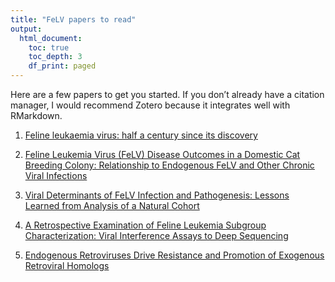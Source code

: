 ```yaml
---
title: "FeLV papers to read"
output:
  html_document:
    toc: true
    toc_depth: 3
    df_print: paged
---
```


Here are a few papers to get you started. If you don't already have a citation manager, I would recommend Zotero because it integrates well with RMarkdown.

1. [Feline leukaemia virus: half a century since its discovery](http://dx.doi.org/10.1016/j.tvjl.2012.07.004)

1. [Feline Leukemia Virus (FeLV) Disease Outcomes in a Domestic Cat Breeding Colony: Relationship to Endogenous FeLV and Other Chronic Viral Infections](http://dx.doi.org/10.1128/jvi.00649-18)

1. [Viral Determinants of FeLV Infection and Pathogenesis: Lessons Learned from Analysis of a Natural Cohort](http://dx.doi.org/10.3390/v3091681)

1. [A Retrospective Examination of Feline Leukemia Subgroup Characterization: Viral Interference Assays to Deep Sequencing](http://dx.doi.org/10.3390/v10010029)

1. [Endogenous Retroviruses Drive Resistance and Promotion of Exogenous Retroviral Homologs](http://dx.doi.org/10.1146/annurev-animal-050620-101416)
